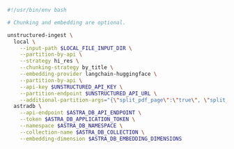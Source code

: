 ```bash CLI
#!/usr/bin/env bash

# Chunking and embedding are optional.

unstructured-ingest \
  local \
    --input-path $LOCAL_FILE_INPUT_DIR \
    --partition-by-api \
    --strategy hi_res \
    --chunking-strategy by_title \
    --embedding-provider langchain-huggingface \
    --partition-by-api \
    --api-key $UNSTRUCTURED_API_KEY \
    --partition-endpoint $UNSTRUCTURED_API_URL \
    --additional-partition-args="{\"split_pdf_page\":\"true\", \"split_pdf_allow_failed\":\"true\", \"split_pdf_concurrency_level\": 15}" \
  astradb \
    --api-endpoint $ASTRA_DB_API_ENDPOINT \
    --token $ASTRA_DB_APPLICATION_TOKEN \
    --namespace $ASTRA_DB_NAMESPACE \
    --collection-name $ASTRA_DB_COLLECTION \
    --embedding-dimension $ASTRA_DB_EMBEDDING_DIMENSIONS
```
